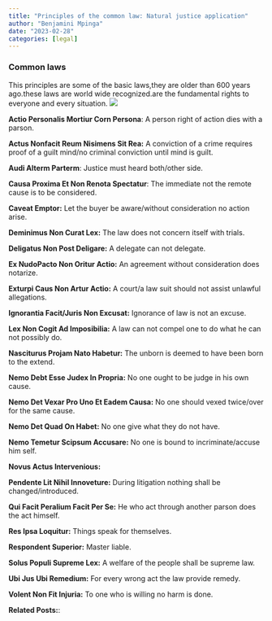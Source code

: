```yaml
---
title: "Principles of the common law: Natural justice application"
author: "Benjamini Mpinga"
date: "2023-02-28"
categories: [legal]
---
```

### Common laws

This principles are some of the basic laws,they are older than 600 years ago.these laws are world wide recognized.are the fundamental rights to everyone and every situation.
![](court.jpg)

**Actio Personalis Mortiur Corn Persona**: A person right of action dies with a parson.

**Actus Nonfacit Reum Nisimens Sit Rea:** A conviction of a crime requires proof of a guilt mind/no criminal conviction until mind is guilt.

**Audi Alterm Parterm**: Justice must heard both/other side.

**Causa Proxima Et Non Renota Spectatur**: The immediate not the remote cause is to be considered.

**Caveat Emptor:** Let the buyer be aware/without consideration no action arise.

**Deminimus Non Curat Lex:** The law does not concern itself with trials.
   
**Deligatus Non Post Deligare:** A delegate can not delegate.

**Ex NudoPacto Non Oritur Actio:** An agreement without consideration does notarize.

**Exturpi Caus Non Artur Actio:** A court/a law suit should not assist unlawful allegations.

**Ignorantia Facit/Juris Non Excusat:** Ignorance of law is not an excuse.

**Lex Non Cogit Ad Imposibilia:** A law can not compel one to do what he can not possibly do.

**Nasciturus Projam Nato Habetur:** The unborn is deemed to have been born to the extend.

**Nemo Debt Esse Judex In Propria:** No one ought to be judge in his own cause.

**Nemo Det Vexar Pro Uno Et Eadem Causa:** No one should vexed twice/over for the same cause.

**Nemo Det Quad On Habet:** No one give what they do not have.

**Nemo Temetur Scipsum Accusare:** No one is bound to incriminate/accuse him self.

**Novus Actus Intervenious:**

**Pendente Lit Nihil Innoveture:** During litigation nothing shall be changed/introduced.

**Qui Facit Peralium Facit Per Se:** He who act through another parson does the act himself.

**Res Ipsa Loquitur:** Things speak for themselves.

**Respondent Superior:** Master liable.

**Solus Populi Supreme Lex:** A welfare of the people shall be supreme law.

**Ubi Jus Ubi Remedium:** For every wrong act the law provide remedy.

**Volent Non Fit Injuria:** To one who is willing no harm is done.



**Related Posts:**:


